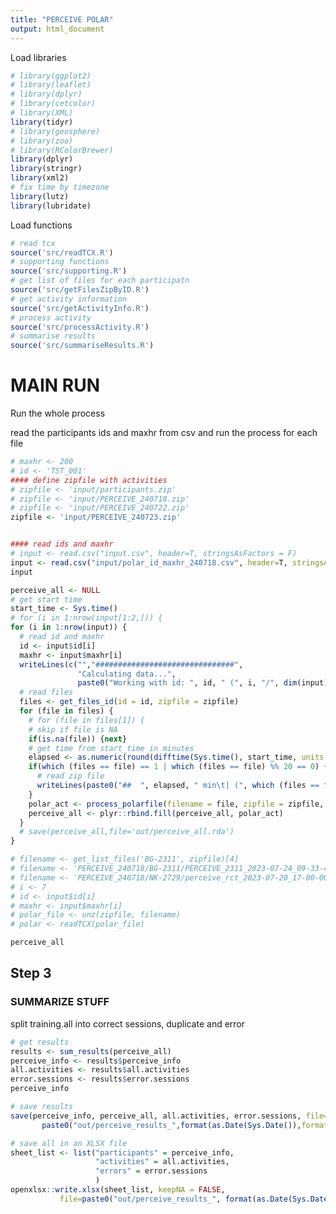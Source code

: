 ```yaml
---
title: "PERCEIVE POLAR"
output: html_document
---
```


Load libraries

```r
# library(ggplot2)
# library(leaflet)
# library(dplyr)
# library(cetcolor)
# library(XML)
library(tidyr)
# library(geosphere)
# library(zoo)
# library(RColorBrewer)
library(dplyr)
library(stringr)
library(xml2)
# fix time by timezone
library(lutz)
library(lubridate)
```

Load functions

```r
# read tcx
source('src/readTCX.R')
# supporting functions
source('src/supporting.R')
# get list of files for each participatn
source('src/getFilesZipByID.R')
# get activity information
source('src/getActivityInfo.R')
# process activity
source('src/processActivity.R')
# summarise results
source('src/summariseResults.R')
```

# MAIN RUN

Run the whole process

read the participants ids and maxhr from csv and run the process for each file

```r
# maxhr <- 200
# id <- 'TST_001'
#### define zipfile with activities
# zipfile <- 'input/participants.zip'
# zipfile <- 'input/PERCEIVE_240718.zip'
# zipfile <- 'input/PERCEIVE_240722.zip'
zipfile <- 'input/PERCEIVE_240723.zip'


#### read ids and maxhr
# input <- read.csv("input.csv", header=T, stringsAsFactors = F)
input <- read.csv("input/polar_id_maxhr_240718.csv", header=T, stringsAsFactors = F)
input
```


```r
perceive_all <- NULL
# get start time
start_time <- Sys.time()
# for (i in 1:nrow(input[1:2,])) {
for (i in 1:nrow(input)) {
  # read id and maxhr
  id <- input$id[i]
  maxhr <- input$maxhr[i]
  writeLines(c("","###############################",
               "Calculating data...",
               paste0("Working with id: ", id, " (", i, "/", dim(input)[1], ")  |  ", format(Sys.time(), "%H:%M")), ""))
  # read files
  files <- get_files_id(id = id, zipfile = zipfile)
  for (file in files) {
    # for (file in files[1]) {
    # skip if file is NA
    if(is.na(file)) {next}
    # get time from start_time in minutes
    elapsed <- as.numeric(round(difftime(Sys.time(), start_time, units = "min"), 1))
    if(which (files == file) == 1 | which (files == file) %% 20 == 0) {
      # read zip file
      writeLines(paste0("##  ", elapsed, " min\t| (", which (files == file), "/", length(files), ") Working with file: ", file))
    }
    polar_act <- process_polarfile(filename = file, zipfile = zipfile, id = id, maxhr = maxhr)
    perceive_all <- plyr::rbind.fill(perceive_all, polar_act)
  }
  # save(perceive_all,file='out/perceive_all.rda')
}
```


```r
# filename <- get_list_files('BG-2311', zipfile)[4]
# filename <- 'PERCEIVE_240718/BG-2311/PERCEIVE_2311_2023-07-24_09-33-46.TCX'
# filename <- 'PERCEIVE_240718/NK-2729/perceive_rct_2023-07-20_17-00-00.TCX'
# i <- 7
# id <- input$id[i]
# maxhr <- input$maxhr[i]
# polar_file <- unz(zipfile, filename)
# polar <- readTCX(polar_file)
```

```r
perceive_all
```


## Step 3

### SUMMARIZE STUFF

split training.all into correct sessions, duplicate and error


```r
# get results
results <- sum_results(perceive_all)
perceive_info <- results$perceive_info
all.activities <- results$all.activities
error.sessions <- results$error.sessions
perceive_info
```



```r
# save results
save(perceive_info, perceive_all, all.activities, error.sessions, file=
       paste0("out/perceive_results_",format(as.Date(Sys.Date()),format="%y%m%d"),".rda"))
```

```r
# save all in an XLSX file
sheet_list <- list("participants" = perceive_info,
                   "activities" = all.activities,
                   "errors" = error.sessions
                   )
openxlsx::write.xlsx(sheet_list, keepNA = FALSE,
           file=paste0("out/perceive_results_", format(as.Date(Sys.Date()), format = "%y%m%d"),".xlsx"))
```


